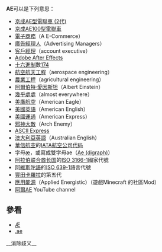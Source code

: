 '''AE'''可以是下列意思：

* [[京成AE型電聯車_(2代)|京成AE型電聯車 (2代)]]
* [[京成AE100型電聯車|京成AE100型電聯車]]
* [[電子商務|電子商務]]（A E-Commerce）
* [[廣告經理人|廣告經理人]]（Advertising Managers）
* [[客戶經理|客戶經理]]（account executive）
* [[Adobe_After_Effects|Adobe After Effects]]
* [[十六進制|十六進制]]數[[174|174]]
* [[航空航天工程|航空航天工程]]（aerospace engineering）
* [[農業工程|農業工程]]（agricultural engineering）
* [[阿爾伯特·愛因斯坦|阿爾伯特·愛因斯坦]]（Albert Einstein）
* [[幾乎處處|幾乎處處]]（almost everywhere）
* [[美鷹航空|美鷹航空]]（American Eagle）
* [[美國英語|美國英語]]（American English）
* [[美國運通|美國運通]]（American Express）
* [[邪神大敵|邪神大敵]]（Arch Enemy）
* [[ASCII_Express|ASCII Express]]
* [[澳大利亞英語|澳大利亞英語]]（Australian English）
* [[華信航空|華信航空]]的[[IATA航空公司代码|IATA航空公司代码]]
* 字母[[æ|æ]]，或寫成雙字母ae（[[拉丁二合字母列表|Ae (digraph)]]）
* [[阿拉伯联合酋长国|阿拉伯联合酋长国]]的[[ISO_3166-1|ISO 3166-1]]國家代號
* [[阿維斯陀語|阿維斯陀語]]的[[ISO_639-1|ISO 639-1]]語言代號
* [[豐田卡羅拉|豐田卡羅拉]]的第五代
* [[應用能源|應用能源]]（Applied Energistic）（遊戲Minecraft 的社區Mod）
* [[阿爾AE|阿爾AE]] YouTube channel

== 參看 ==
* [[Ӕ|Ӕ]]
* [[.ae|.ae]]

{{Disambig|Cat=二字拉丁字母缩写消歧义}}
__消除歧义__